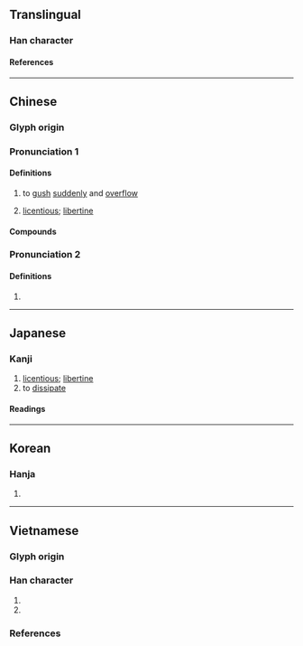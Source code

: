 {{character info/new}}
==Translingual==

===Han character===
{{Han char|rn=85|rad=水|as=05|sn=8|four=35130|canj=EHQO|ids=⿰氵失}}

====References====
{{Han ref|kx=0615.090|dkj=17271|dj=1009.070|hdz=31587.070|uh=6CC6}}

----

==Chinese==
{{zh-forms|alt=浂}}

===Glyph origin===
{{Han etym}}
{{Han compound|水|失|alt1=氵|c1=s|c2=p|t1=water|ls=psc}}

===Pronunciation 1===
{{zh-pron
|m=yì
|c=jat6
|mn=e̍k
|mc=1
|oc=y
|ma=
|cat=v,a
}}

====Definitions====
{{zh-hanzi}}

# {{lb|zh|of water}} to [[gush]] [[suddenly]] and [[overflow#Verb|overflow]]
# [[licentious]]; [[libertine]]
#: {{zh-syn|放蕩}}

====Compounds====
{{zh-der|驕奢淫泆}}

===Pronunciation 2===
{{zh-pron
|m=dié
|c=
|mn=tia̍t
|mc=2
|cat=v
}}

====Definitions====
{{zh-hanzi}}

# {{zh-only|泆蕩}}

----

==Japanese==

===Kanji===
{{ja-kanji|grade=|rs=水05}}

# [[licentious]]; [[libertine]]
# to [[dissipate]]

====Readings====
{{ja-readings
|goon=いち
|kanon=いつ
|kun=あふ-れる
}}

----

==Korean==

===Hanja===
{{ko-hanja/new|일}}

# {{rfdef|ko|sort=水05}}

----

==Vietnamese==

===Glyph origin===
{{Han compound|水#Vietnamese|失#Vietnamese|alt1=氵|c1=s|c2=p|t1=water|tr2={{vi-l|thất}}|no_och=1|ls=psc}}

===Han character===
{{vi-readings|rs=水05
|hanviet=dật-gdhn;bonet
|phienthiet=弋質 dặc chất
|nom=giạt-tdcndg;bonet;genibrel;taberd, dật-gdhn;bonet;genibrel, giặt-gdhn;genibrel;taberd, thét-tdcntd
}}

# {{Nom form of|giạt}}
# {{Nom form of|giặt|to [[wash]] [[clothes]] or [[fabric]]}}

===References===
<references/>